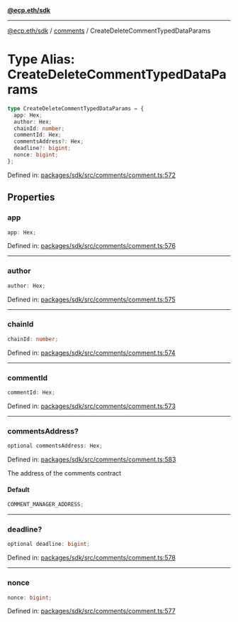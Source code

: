 [**@ecp.eth/sdk**](../../index.mdx)

---

[@ecp.eth/sdk](/sdk-reference/index.mdx) / [comments](/sdk-reference/comments/index.mdx) / CreateDeleteCommentTypedDataParams

# Type Alias: CreateDeleteCommentTypedDataParams

```ts
type CreateDeleteCommentTypedDataParams = {
  app: Hex;
  author: Hex;
  chainId: number;
  commentId: Hex;
  commentsAddress?: Hex;
  deadline?: bigint;
  nonce: bigint;
};
```

Defined in: [packages/sdk/src/comments/comment.ts:572](https://github.com/ecp-eth/comments-monorepo/blob/main/packages/sdk/src/comments/comment.ts#L572)

## Properties

### app

```ts
app: Hex;
```

Defined in: [packages/sdk/src/comments/comment.ts:576](https://github.com/ecp-eth/comments-monorepo/blob/main/packages/sdk/src/comments/comment.ts#L576)

---

### author

```ts
author: Hex;
```

Defined in: [packages/sdk/src/comments/comment.ts:575](https://github.com/ecp-eth/comments-monorepo/blob/main/packages/sdk/src/comments/comment.ts#L575)

---

### chainId

```ts
chainId: number;
```

Defined in: [packages/sdk/src/comments/comment.ts:574](https://github.com/ecp-eth/comments-monorepo/blob/main/packages/sdk/src/comments/comment.ts#L574)

---

### commentId

```ts
commentId: Hex;
```

Defined in: [packages/sdk/src/comments/comment.ts:573](https://github.com/ecp-eth/comments-monorepo/blob/main/packages/sdk/src/comments/comment.ts#L573)

---

### commentsAddress?

```ts
optional commentsAddress: Hex;
```

Defined in: [packages/sdk/src/comments/comment.ts:583](https://github.com/ecp-eth/comments-monorepo/blob/main/packages/sdk/src/comments/comment.ts#L583)

The address of the comments contract

#### Default

```ts
COMMENT_MANAGER_ADDRESS;
```

---

### deadline?

```ts
optional deadline: bigint;
```

Defined in: [packages/sdk/src/comments/comment.ts:578](https://github.com/ecp-eth/comments-monorepo/blob/main/packages/sdk/src/comments/comment.ts#L578)

---

### nonce

```ts
nonce: bigint;
```

Defined in: [packages/sdk/src/comments/comment.ts:577](https://github.com/ecp-eth/comments-monorepo/blob/main/packages/sdk/src/comments/comment.ts#L577)
